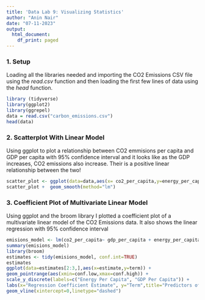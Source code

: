 ---
title: 'Data Lab 9: Visualizing Statistics'
author: "Anin Nair"
date: "07-11-2023"
output:
  html_document:
    df_print: paged
---

### 1. Setup 
Loading all the libraries needed and importing the CO2 Emissions  CSV file using the *read.csv* function and then loading the first few lines of data using the *head* function.

```{r}
library (tidyverse)
library(ggplot2)
library(ggrepel)
data = read.csv("carbon_emissions.csv")
head(data)
```
### 2. Scatterplot With Linear Model

Using ggplot to plot a relationship between CO2 emmisions per capita and GDP per capita with 95% confidence interval and it looks like as the GDP increases, CO2 emissions also increase. Their is a positive linear relationship between the two! 

```{r}
scatter_plot <- ggplot(data=data,aes(x= co2_per_capita,y=energy_per_capita)) +geom_point() +labs(x="CO2 Emissions per Capita",y="GDP per Capita",caption="Source: Rotten Tomatoes") +theme_minimal()
scatter_plot +  geom_smooth(method="lm")

```
### 3. Coefficient Plot of Multivariate Linear Model

Using ggplot and the broom library I plotted a coefficient plot of a multivariate linear model of the CO2 Emissions data. It also shows the linear regression with 95% confidence interval 

```{r}
emisions_model <- lm(co2_per_capita~ gdp_per_capita + energy_per_capita,data=data)
summary(emisions_model)
library(broom)
estimates <- tidy(emisions_model, conf.int=TRUE)
estimates
ggplot(data=estimates[2:3,],aes(x=estimate,y=term)) +
geom_pointrange(aes(xmin=conf.low,xmax=conf.high)) +
scale_y_discrete(labels=c("Energy Per Capita", "GDP Per Capita")) +
labs(x="Regression Coefficient Estimate", y="Term",title="Predictors of CO2 Emission Per Capita", subtitle="From a Linear Regression of CO2 EMissions", caption="Horizontal lines indicate 95% confidence intervals") +
geom_vline(xintercept=0,linetype="dashed")

```

